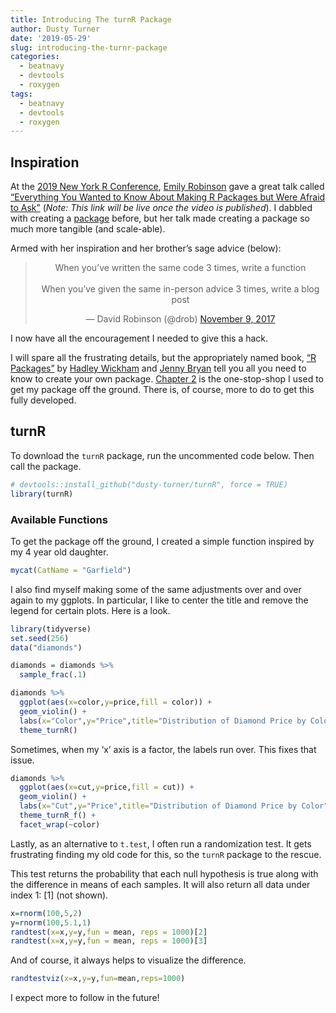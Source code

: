 ```yaml
---
title: Introducing The turnR Package
author: Dusty Turner
date: '2019-05-29'
slug: introducing-the-turnr-package
categories:
  - beatnavy
  - devtools
  - roxygen
tags:
  - beatnavy
  - devtools
  - roxygen
---
```


## Inspiration

At the [2019 New York R Conference](https://www.rstats.nyc/), [Emily Robinson](https://twitter.com/robinson_es) gave a great talk called ["Everything You Wanted to Know About Making R Packages but Were Afraid to Ask"](https://www.rstats.nyc/2019/nyr/) (*Note: This link will be live once the video is published*).  I dabbled with creating a [package](https://github.com/dusty-turner/puertoRicoR) before, but her talk made creating a package so much more tangible (and scale-able).  

Armed with her inspiration and her brother's sage advice (below):

<center>

<blockquote class="twitter-tweet" data-lang="en"><p lang="en" dir="ltr">When you’ve written the same code 3 times, write a function<br><br>When you’ve given the same in-person advice 3 times, write a blog post</p>&mdash; David Robinson (@drob) <a href="https://twitter.com/drob/status/928447584712253440?ref_src=twsrc%5Etfw">November 9, 2017</a></blockquote>
<script async src="https://platform.twitter.com/widgets.js" charset="utf-8"></script>

</center>

I now have all the encouragement I needed to give this a hack.

I will spare all the frustrating details, but the appropriately named book, ["R Packages"](https://r-pkgs.org/index.html) by [Hadley Wickham]("https://twitter.com/hadleywickham") and [Jenny Bryan](https://twitter.com/JennyBryan) tell you all you need to know to create your own package.  [Chapter 2](https://r-pkgs.org/whole-game.html) is the one-stop-shop I used to get my package off the ground.  There is, of course, more to do to get this fully developed.  

## turnR

To download the `turnR` package, run the uncommented code below.  Then call the package.

```r
# devtools::install_github("dusty-turner/turnR", force = TRUE)
library(turnR)
```

### Available Functions

To get the package off the ground, I created a simple function inspired by my 4 year old daughter.

```r
mycat(CatName = "Garfield")
```

I also find myself making some of the same adjustments over and over again to my ggplots.  In particular, I like to center the title and remove the legend for certain plots.  Here is a look.

```r
library(tidyverse)
set.seed(256)
data("diamonds") 

diamonds = diamonds %>%
  sample_frac(.1)

diamonds %>%
  ggplot(aes(x=color,y=price,fill = color)) +
  geom_violin() +
  labs(x="Color",y="Price",title="Distribution of Diamond Price by Color", subtitle = "Colored by Color") +
  theme_turnR()

```

Sometimes, when my 'x' axis is a factor, the labels run over.  This fixes that issue.

```r

diamonds %>%
  ggplot(aes(x=cut,y=price,fill = cut)) +
  geom_violin() +
  labs(x="Cut",y="Price",title="Distribution of Diamond Price by Color", subtitle = "Colored by Cut; Faceted by Color") +
  theme_turnR_f() +
  facet_wrap(~color)

```

Lastly, as an alternative to `t.test`, I often run a randomization test.  It gets frustrating finding my old code for this, so the `turnR` package to the rescue.

This test returns the probability that each null hypothesis is true along with the difference in means of each samples. It will also return all data under index 1: [1] (not shown).

```r
x=rnorm(100,5,2)
y=rnorm(100,5.1,1)
randtest(x=x,y=y,fun = mean, reps = 1000)[2]
randtest(x=x,y=y,fun = mean, reps = 1000)[3]
```

And of course, it always helps to visualize the difference.

```r
randtestviz(x=x,y=y,fun=mean,reps=1000)
```

I expect more to follow in the future!